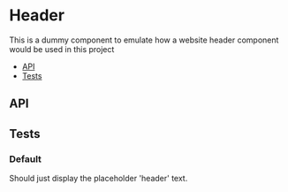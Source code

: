 
<Meta title="🔨 Custom/Header" />

# Header

This is a dummy component to emulate how a website header component would be used in this project

- [API](#api)
- [Tests](#tests)

<Preview>
	<Story name="Demo">
		<Demo />
	</Story>
</Preview>

## API

<Props of={Component} />

## Tests

### Default

Should just display the placeholder 'header' text.

<Preview>
	<Story name="Default">
		<Default />
	</Story>
</Preview>
